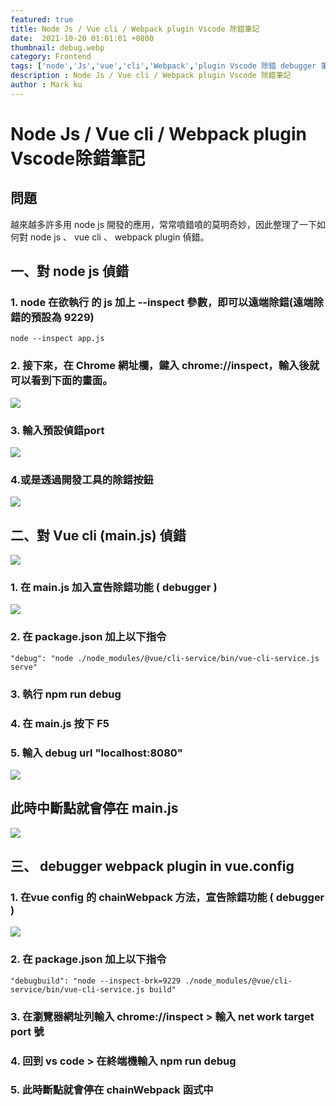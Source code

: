 ```yaml
---
featured: true
title: Node Js / Vue cli / Webpack plugin Vscode 除錯筆記
date:  2021-10-20 01:01:01 +0800
thumbnail: debug.webp
category: Frontend
tags: ['node','Js','vue','cli','Webpack','plugin Vscode 除錯 debugger 筆記']
description : Node Js / Vue cli / Webpack plugin Vscode 除錯筆記
author : Mark ku
---
```


# Node Js / Vue cli  / Webpack plugin Vscode除錯筆記
## 問題
越來越多許多用 node js 開發的應用，常常噴錯噴的莫明奇妙，因此整理了一下如何對 node js 、 vue cli 、 webpack  plugin 偵錯。

## 一、對 node js 偵錯
### 1. node 在欲執行 的 js  加上 --inspect 參數，即可以遠端除錯(遠端除錯的預設為 9229)
```
node --inspect app.js 
```
### 2. 接下來，在 Chrome 網址欄，鍵入 chrome://inspect，輸入後就可以看到下面的畫面。
![](https://i.imgur.com/djsaQb7.png)
### 3. 輸入預設偵錯port
![](https://i.imgur.com/a6eAScz.png)

### 4.或是透過開發工具的除錯按鈕
![](https://i.imgur.com/05G7pd0.png)

## 二、對 Vue cli (main.js) 偵錯
![](https://i.imgur.com/hHUTg3Z.png)

### 1. 在 main.js 加入宣告除錯功能 ( debugger )

![](https://i.imgur.com/1EPxSlN.png)

### 2. 在 package.json 加上以下指令 
```
"debug": "node ./node_modules/@vue/cli-service/bin/vue-cli-service.js serve"
```
### 3. 執行 npm run  debug
### 4. 在 main.js 按下 F5
### 5. 輸入 debug url "localhost:8080"
![](https://i.imgur.com/PSK7zsy.png)
## 此時中斷點就會停在 main.js
![](https://i.imgur.com/MuNOOwy.png)

## 三、 debugger webpack plugin in vue.config 
### 1. 在vue config 的 chainWebpack 方法，宣告除錯功能 ( debugger )
![](https://i.imgur.com/lBJV36N.png)

### 2. 在 package.json 加上以下指令  
```
"debugbuild": "node --inspect-brk=9229 ./node_modules/@vue/cli-service/bin/vue-cli-service.js build" 
```
### 3. 在瀏覽器網址列輸入 chrome://inspect > 輸入 net work target port 號

### 4. 回到 vs code > 在終端機輸入 npm run debug 

### 5. 此時斷點就會停在 chainWebpack 函式中
 
 
